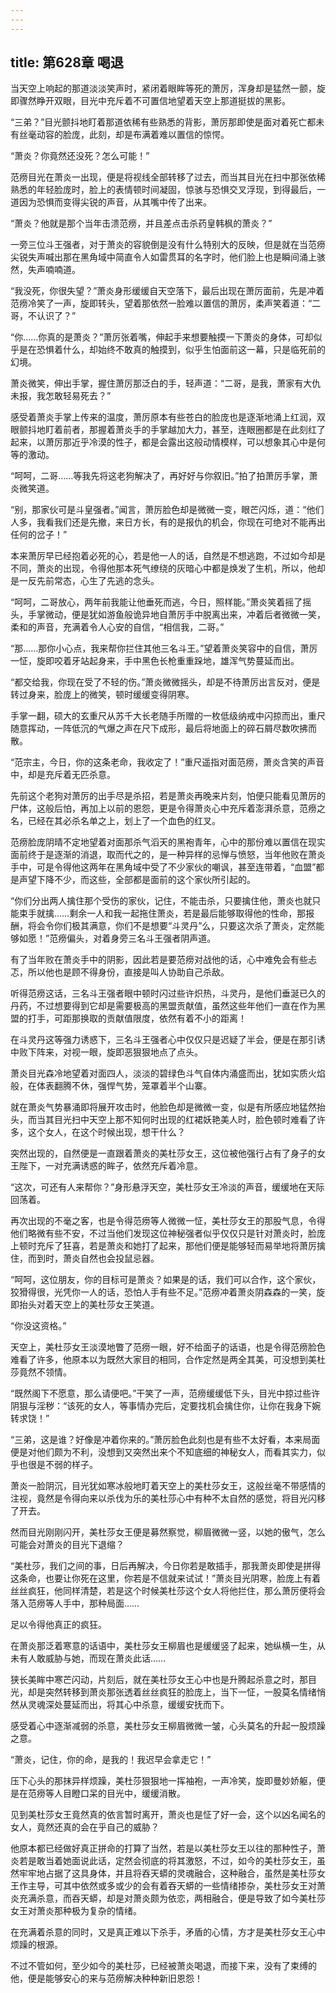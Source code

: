 ```yaml
---
---
---
```

title: 第628章 喝退
---



当天空上响起的那道淡淡笑声时，紧闭着眼眸等死的萧厉，浑身却是猛然一颤，旋即骤然睁开双眼，目光中充斥着不可置信地望着天空上那道挺拔的黑影。

“三弟？”目光颤抖地盯着那道依稀有些熟悉的背影，萧厉那即使是面对着死亡都未有丝毫动容的脸庞，此刻，却是布满着难以置信的惊愕。

“萧炎？你竟然还没死？怎么可能！”

范痨目光在萧炎一出现，便是将视线全部转移了过去，而当其目光在扫中那张依稀熟悉的年轻脸庞时，脸上的表情顿时间凝固，惊骇与恐惧交叉浮现，到得最后，一道因为恐惧而变得尖锐的声音，从其嘴中传了出来。

“萧炎？他就是那个当年击溃范痨，并且差点击杀药皇韩枫的萧炎？”

一旁三位斗王强者，对于萧炎的容貌倒是没有什么特别大的反映，但是就在当范痨尖锐失声喊出那在黑角域中简直令人如雷贯耳的名字时，他们脸上也是瞬间涌上骇然，失声喃喃道。

“我没死，你很失望？”萧炎身形缓缓自天空落下，最后出现在萧厉面前，先是冲着范痨冷笑了一声，旋即转头，望着那依然一脸难以置信的萧厉，柔声笑着道：“二哥，不认识了？”

“你……你真的是萧炎？”萧厉张着嘴，伸起手来想要触摸一下萧炎的身体，可却似乎是在恐惧着什么，却始终不敢真的触摸到，似乎生怕面前这一幕，只是临死前的幻境。

萧炎微笑，伸出手掌，握住萧厉那泛白的手，轻声道：“二哥，是我，萧家有大仇未报，我怎敢轻易死去？”

感受着萧炎手掌上传来的温度，萧厉原本有些苍白的脸庞也是逐渐地涌上红润，双眼颤抖地盯着前者，那握着萧炎手的手掌越加大力，甚至，连眼圈都是在此刻红了起来，以萧厉那近乎冷漠的性子，都是会露出这般动情模样，可以想象其心中是何等的激动。

“呵呵，二哥……等我先将这老狗解决了，再好好与你叙旧。”拍了拍萧厉手掌，萧炎微笑道。

“别，那家伙可是斗皇强者。”闻言，萧厉脸色却是微微一变，眼芒闪烁，道：“他们人多，我看我们还是先撤，来日方长，有的是报仇的机会，你现在可绝对不能再出任何的岔子！”

本来萧厉早已经抱着必死的心，若是他一人的话，自然是不想逃跑，不过如今却是不同，萧炎的出现，令得他那本死气缭绕的灰暗心中都是焕发了生机，所以，他却是一反先前常态，心生了先逃的念头。

“呵呵，二哥放心，两年前我能让他垂死而逃，今日，照样能。”萧炎笑着摇了摇头，手掌微动，便是犹如游鱼般诡异地自萧厉手中脱离出来，冲着后者微微一笑，柔和的声音，充满着令人心安的自信，“相信我，二哥。”

“那……那你小心点，我来帮你拦住其他三名斗王。”望着萧炎笑容中的自信，萧厉一怔，旋即咬着牙站起身来，手中黑色长枪重重跺地，雄浑气势蔓延而出。

“都交给我，你现在受了不轻的伤。”萧炎微微摇头，却是不待萧厉出言反对，便是转过身来，脸庞上的微笑，顿时缓缓变得阴寒。

手掌一翻，硕大的玄重尺从苏千大长老随手所赠的一枚低级纳戒中闪掠而出，重尺随意挥动，一阵低沉的气爆之声在尺下成形，最后将地面上的碎石屑尽数吹拂而散。

“范宗主，今日，你的这条老命，我收定了！”重尺遥指对面范痨，萧炎含笑的声音中，却是充斥着无匹杀意。

先前这个老狗对萧厉的出手尽是杀招，若是萧炎再晚来片刻，怕便只能看见萧厉的尸体，这般后怕，再加上以前的恩怨，更是令得萧炎心中充斥着澎湃杀意，范痨之名，已经在其必杀名单之上，划上了一个血色的红叉。

范痨脸庞阴晴不定地望着对面那杀气滔天的黑袍青年，心中的那份难以置信在现实面前终于是逐渐的消退，取而代之的，是一种异样的忌惮与愤怒，当年他败在萧炎手中，可是令得他这两年在黑角域中受了不少家伙的嘲讽，甚至连带着，“血盟”都是声望下降不少，而这些，全部都是面前的这个家伙所引起的。

“你们分出两人擒住那个受伤的家伙，记住，不能击杀，只要擒住他，萧炎也就只能束手就擒……剩余一人和我一起拖住萧炎，若是最后能够取得他的性命，那报酬，将会令你们极其满意，你们不是想要“斗灵丹”么，只要这次杀了萧炎，定然能够如愿！”范痨偏头，对着身旁三名斗王强者阴声道。

有了当年败在萧炎手中的阴影，因此若是要范痨对战他的话，心中难免会有些忐忑，所以他也是顾不得身份，直接是叫人协助自己杀敌。

听得范痨这话，三名斗王强者眼中顿时闪过些许炽热，斗灵丹，是他们垂涎已久的丹药，不过想要得到它却是需要极高的黑盟贡献值，虽然这些年他们一直在作为黑盟的打手，可距那换取的贡献值限度，依然有着不小的距离！

在斗灵丹这等强力诱惑下，三名斗王强者心中仅仅只是迟疑了半会，便是在那引诱中败下阵来，对视一眼，旋即恶狠狠地点了点头。

萧炎目光森冷地望着对面四人，淡淡的碧绿色斗气自体内涌盛而出，犹如实质火焰般，在体表翻腾不休，强悍气势，笼罩着半个山寨。

就在萧炎气势暴涌即将展开攻击时，他脸色却是微微一变，似是有所感应地猛然抬头，而当其目光扫中天空上那不知何时出现的红裙妖艳美人时，脸色顿时难看了许多，这个女人，在这个时候出现，想干什么？

突然出现的，自然便是一直跟着萧炎的美杜莎女王，这位被他强行占有了身子的女王陛下，一对充满诱惑的眸子，依然充斥着冷意。

“这次，可还有人来帮你？”身形悬浮天空，美杜莎女王冷淡的声音，缓缓地在天际回荡着。

再次出现的不毫之客，也是令得范痨等人微微一怔，美杜莎女王的那股气息，令得他们略微有些不安，不过当他们发现这位神秘强者似乎仅仅只是针对萧炎时，脸庞上顿时充斥了狂喜，若是萧炎和她打了起来，那他们便是能够轻而易举地将萧厉擒住，而到时，萧炎自然也会投鼠忌器。

“呵呵，这位朋友，你的目标可是萧炎？如果是的话，我们可以合作，这个家伙，狡猾得很，光凭你一人的话，恐怕人手有些不足。”范痨冲着萧炎阴森森的一笑，旋即抬头对着天空上的美杜莎女王笑道。

“你没这资格。”

天空上，美杜莎女王淡漠地瞥了范痨一眼，好不给面子的话语，也是令得范痨脸色难看了许多，他原本以为既然大家目的相同，合作定然是两全其美，可没想到美杜莎竟然不领情。

“既然阁下不愿意，那么请便吧。”干笑了一声，范痨缓缓低下头，目光中掠过些许阴狠与淫秽：“该死的女人，等事情办完后，定要找机会擒住你，让你在我身下婉转求饶！”

“三弟，这是谁？好像是冲着你来的。”萧厉脸色此刻也是有些不太好看，本来局面便是对他们颇为不利，没想到又突然出来个不知底细的神秘女人，而看其实力，似乎也很是不弱的样子。

萧炎一脸阴沉，目光犹如寒冰般地盯着天空上的美杜莎女王，这般丝毫不带感情的注视，竟然是令得向来以杀伐为乐的美杜莎心中有种不太自然的感觉，将目光闪移了开去。

然而目光刚刚闪开，美杜莎女王便是募然察觉，柳眉微微一竖，以她的傲气，怎么可能会对萧炎的目光下退缩？

“美杜莎，我们之间的事，日后再解决，今日你若是敢插手，那我萧炎即使是拼得这条命，也要让你死在这里，你若是不信就来试试！”萧炎目光阴寒，脸庞上有着丝丝疯狂，他同样清楚，若是这个时候美杜莎这个女人将他拦住，那么萧厉便将会落入范痨等人手中，那种局面……

足以令得他真正的疯狂。

在萧炎那泛着寒意的话语中，美杜莎女王柳眉也是缓缓竖了起来，她纵横一生，从未有人敢威胁与她，而现在萧炎此话……

狭长美眸中寒芒闪动，片刻后，就在美杜莎女王心中也是升腾起杀意之时，那目光，却是突然转移到萧炎那张透着丝丝疯狂的脸庞上，当下一怔，一股莫名情绪悄然从灵魂深处蔓延而出，将其心中杀意，缓缓安抚而下。

感受着心中逐渐减弱的杀意，美杜莎女王柳眉微微一皱，心头莫名的升起一股烦躁之意。

“萧炎，记住，你的命，是我的！我迟早会拿走它！”

压下心头的那抹异样烦躁，美杜莎狠狠地一挥袖袍，一声冷笑，旋即曼妙娇躯，便是在范痨等人目瞪口呆的目光中，缓缓消散。

见到美杜莎女王竟然真的依言暂时离开，萧炎也是怔了好一会，这个以凶名闻名的女人，竟然还真的会在乎自己的威胁？

他原本都已经做好真正拼命的打算了当然，若是以美杜莎女王以往的那种性子，萧炎若是敢当着她面说此话，定然会彻底的将其激怒，不过，如今的美杜莎女王，虽然牢牢地占据了这具身体，并且将吞天蟒的灵魂融合，这种融合，虽然是美杜莎女王作主导，可其中依然或多或少的会有着吞天蟒的一些情绪掺杂，美杜莎女王对萧炎充满杀意，而吞天蟒，却是对萧炎颇为依恋，两相融合，便是导致了如今美杜莎女王对萧炎那种极为复杂的情绪。

在充满着杀意的同时，又是真正难以下杀手，矛盾的心情，方才是美杜莎女王心中烦躁的根源。

不过不管如何，至少如今的美杜莎，已经被萧炎喝退，而接下来，没有了束缚的他，便是能够安心的来与范痨解决种种新旧恩怨！